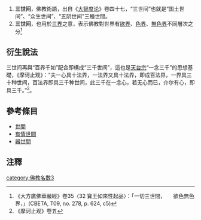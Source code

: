 {{佛教}}
# '''三世间'''，佛教術語，出自《[[大智度论|大智度论]]》卷四十七，“三世间”也就是“国土世间”、“众生世间”、“五阴世间”三種世間。<br />
#  '''三世间'''，也用於[[三界|三界]]之意，表示佛教對世界有[[欲界|欲界]]、[[色界|色界]]、[[無色界|無色界]]不同層次之分<ref>《大方廣佛華嚴經》卷35〈32 寶王如來性起品〉：「一切三世間，　　欲色無色界，」(CBETA, T09, no. 278, p. 624, c5) </ref>


==衍生說法==
三世间再與“百界千如”配合即構成“三千世间”，這也是[[天台宗|天台宗]]“一念三千”的思想基礎，《摩诃止观》：“夫一心具十法界，一法界又具十法界，即成百法界，一界具三十种世间，百法界即具三千种世间，此三千在一念心，若无心而已，介尔有心，即具三千。”<ref>《摩诃止观》卷五</ref>。



== 參考條目 ==
* [[世間|世間]]
* [[有情世間|有情世間]]
* [[器世間|器世間]]

== 注釋 ==
{{reflist}}
[[category:佛教名數3|category:佛教名數3]]